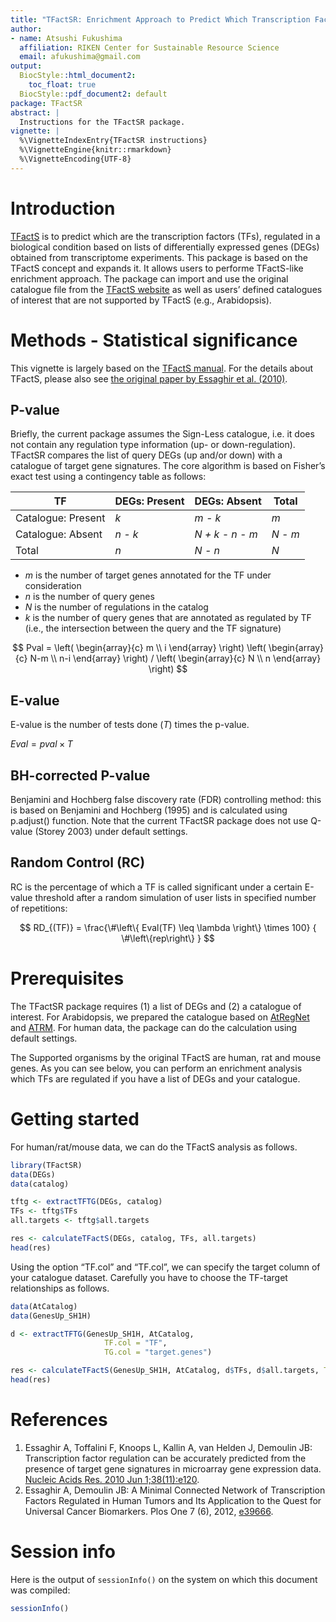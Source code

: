 ```yaml
---
title: "TFactSR: Enrichment Approach to Predict Which Transcription Factors Are Regulated"
author:
- name: Atsushi Fukushima
  affiliation: RIKEN Center for Sustainable Resource Science
  email: afukushima@gmail.com
output:
  BiocStyle::html_document2:
    toc_float: true
  BiocStyle::pdf_document2: default
package: TFactSR
abstract: |
  Instructions for the TFactSR package.
vignette: |
  %\VignetteIndexEntry{TFactSR instructions}
  %\VignetteEngine{knitr::rmarkdown}
  %\VignetteEncoding{UTF-8}
---
```


# Introduction
  [TFactS](http://www.tfacts.org/) is to predict which are the transcription factors (TFs), regulated in a biological condition based on lists of differentially expressed genes (DEGs) obtained from transcriptome experiments. This package is based on the TFactS concept and expands it. It allows users to performe TFactS-like enrichment approach. The package can import and use the original catalogue file from the [TFactS website](http://www.tfacts.org/) as well as users' defined catalogues of interest that are not supported by TFactS (e.g., Arabidopsis).

# Methods - Statistical significance
  This vignette is largely based on the [TFactS manual](http://www.tfacts.org/TFactS-new/TFactS-v2/index1.html). For the details about TFactS, please also see [the original paper by Essaghir et al. (2010)](https://academic.oup.com/nar/article-lookup/doi/10.1093/nar/gkq149).
  

## P-value
  Briefly, the current package assumes the Sign-Less catalogue, i.e. it does not contain any regulation type information (up- or down-regulation). TFactSR compares the list of query DEGs (up and/or down) with a catalogue of target gene signatures. The core algorithm is based on Fisher's exact test using a contingency table as follows:


TF                 | DEGs: Present   | DEGs: Absent    | Total
------------------ | --------------- | --------------- | -----
Catalogue: Present | *k*             | *m - k*         | *m*
Catalogue: Absent  | *n - k*         | *N + k - n - m* | *N - m*
Total              | *n*             | *N - n*         | *N*


- $m$ is the number of target genes annotated for the TF under consideration
- $n$ is the number of query genes
- $N$ is the number of regulations in the catalog
- $k$ is the number of query genes that are annotated as regulated by TF (i.e., the intersection between the query and the TF signature)


$$ Pval = \left(
            \begin{array}{c}
              m \\
              i
            \end{array}
          \right)
          \left(
            \begin{array}{c}
              N-m \\
              n-i
            \end{array}
          \right)
/
          \left(
          \begin{array}{c}
              N \\
              n
          \end{array}
          \right)
$$        


## E-value
E-value is the number of tests done ($T$) times the p-value.

$Eval = pval \times T$


## BH-corrected P-value
Benjamini and Hochberg false discovery rate (FDR) controlling method: this is based on Benjamini and Hochberg (1995) and is calculated using p.adjust() function. Note that the current TFactSR package does not use Q-value (Storey 2003) under default settings.


## Random Control (RC)
RC is the percentage of which a TF is called significant under a certain E-value threshold after a random simulation of user lists in specified number of repetitions:

$$ RD_{(TF)} = \frac{\#\left\{ Eval(TF) \leq \lambda \right\} \times 100} { \#\left\{rep\right\} } $$




# Prerequisites
The TFactSR package requires (1) a list of DEGs and (2) a catalogue of interest. For Arabidopsis, we prepared the catalogue based on [AtRegNet](http://arabidopsis.med.ohio-state.edu/) and [ATRM](http://atrm.cbi.pku.edu.cn/). For human data, the package can do the calculation using default settings. 

The Supported organisms by the original TFactS are human, rat and mouse genes. As you can see below,  you can perform an enrichment analysis which TFs are regulated if you have a list of DEGs and your catalogue. 

# Getting started
For human/rat/mouse data, we can do the TFactS analysis as follows.

```R
library(TFactSR)
data(DEGs)
data(catalog)

tftg <- extractTFTG(DEGs, catalog)
TFs <- tftg$TFs
all.targets <- tftg$all.targets

res <- calculateTFactS(DEGs, catalog, TFs, all.targets)
head(res)
```

Using the option "TF.col" and "TF.col", we can specify the target column of your catalogue dataset. Carefully you have to choose the TF-target relationships as follows.

```R
data(AtCatalog)
data(GenesUp_SH1H)

d <- extractTFTG(GenesUp_SH1H, AtCatalog,
                     TF.col = "TF",
                     TG.col = "target.genes")

res <- calculateTFactS(GenesUp_SH1H, AtCatalog, d$TFs, d$all.targets, TF.col = "TF")
head(res)
```

# References
1. Essaghir A, Toffalini F, Knoops L, Kallin A, van Helden J, Demoulin JB: Transcription factor regulation can be accurately predicted from the presence of target gene signatures in microarray gene expression data. [Nucleic Acids Res. 2010 Jun 1;38(11):e120](https://academic.oup.com/nar/article-lookup/doi/10.1093/nar/gkq149).
2. Essaghir A, Demoulin JB: A Minimal Connected Network of Transcription Factors Regulated in Human Tumors and Its Application to the Quest for Universal Cancer Biomarkers. Plos One 7 (6), 2012, [e39666](http://journals.plos.org/plosone/article?id=10.1371/journal.pone.0039666).

# Session info {.unnumbered}

Here is the output of `sessionInfo()` on the system on which this
document was compiled:

```r
sessionInfo()
```
